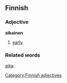 ==Finnish==
===Adjective===
'''aikainen'''
#[[early]]
===Related words===
[[aika]]
[[Category:Finnish adjectives]]